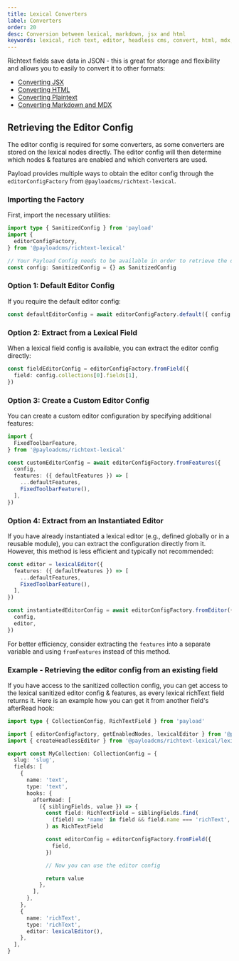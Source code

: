 ```yaml
---
title: Lexical Converters
label: Converters
order: 20
desc: Conversion between lexical, markdown, jsx and html
keywords: lexical, rich text, editor, headless cms, convert, html, mdx, markdown, md, conversion, export, jsx
---
```


Richtext fields save data in JSON - this is great for storage and flexibility and allows you to easily to convert it to other formats:

- [Converting JSX](/docs/rich-text/converting-jsx)
- [Converting HTML](/docs/rich-text/converting-html)
- [Converting Plaintext](/docs/rich-text/converting-plaintext)
- [Converting Markdown and MDX](/docs/rich-text/converting-markdown)

## Retrieving the Editor Config

The editor config is required for some converters, as some converters are stored on the lexical nodes directly. The editor config will then determine which nodes & features are enabled and which converters are used.

Payload provides multiple ways to obtain the editor config through the `editorConfigFactory` from `@payloadcms/richtext-lexical`.

### Importing the Factory

First, import the necessary utilities:

```ts
import type { SanitizedConfig } from 'payload'
import {
  editorConfigFactory,
} from '@payloadcms/richtext-lexical'

// Your Payload Config needs to be available in order to retrieve the default editor config
const config: SanitizedConfig = {} as SanitizedConfig
```

### Option 1: Default Editor Config

If you require the default editor config:

```ts
const defaultEditorConfig = await editorConfigFactory.default({ config })
```

### Option 2: Extract from a Lexical Field

When a lexical field config is available, you can extract the editor config directly:

```ts
const fieldEditorConfig = editorConfigFactory.fromField({
  field: config.collections[0].fields[1],
})
```

### Option 3: Create a Custom Editor Config

You can create a custom editor configuration by specifying additional features:

```ts
import {
  FixedToolbarFeature,
} from '@payloadcms/richtext-lexical'

const customEditorConfig = await editorConfigFactory.fromFeatures({
  config,
  features: ({ defaultFeatures }) => [
    ...defaultFeatures,
    FixedToolbarFeature(),
  ],
})
```

### Option 4: Extract from an Instantiated Editor

If you have already instantiated a lexical editor (e.g., defined globally or in a reusable module), you can extract the configuration directly from it. However, this method is less efficient and typically not recommended:

```ts
const editor = lexicalEditor({
  features: ({ defaultFeatures }) => [
    ...defaultFeatures,
    FixedToolbarFeature(),
  ],
})

const instantiatedEditorConfig = await editorConfigFactory.fromEditor({
  config,
  editor,
})
```

For better efficiency, consider extracting the `features` into a separate variable and using `fromFeatures` instead of this method.

### Example - Retrieving the editor config from an existing field

If you have access to the sanitized collection config, you can get access to the lexical sanitized editor config & features, as every lexical richText field returns it. Here is an example how you can get it from another field's afterRead hook:

```ts
import type { CollectionConfig, RichTextField } from 'payload'

import { editorConfigFactory, getEnabledNodes, lexicalEditor } from '@payloadcms/richtext-lexical'
import { createHeadlessEditor } from '@payloadcms/richtext-lexical/lexical/headless'

export const MyCollection: CollectionConfig = {
  slug: 'slug',
  fields: [
    {
      name: 'text',
      type: 'text',
      hooks: {
        afterRead: [
          ({ siblingFields, value }) => {
            const field: RichTextField = siblingFields.find(
              (field) => 'name' in field && field.name === 'richText',
            ) as RichTextField

            const editorConfig = editorConfigFactory.fromField({
              field,
            })

            // Now you can use the editor config

            return value
          },
        ],
      },
    },
    {
      name: 'richText',
      type: 'richText',
      editor: lexicalEditor(),
    },
  ],
}
```


